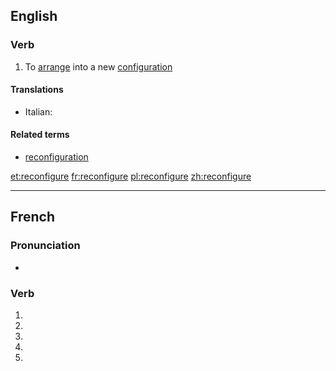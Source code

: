 ==English==

===Verb===
{{en-verb|reconfigur|ing}}

# To [[arrange]] into a new [[configuration]]

====Translations====
{{trans-top|arrange in a new configuration}}
* Italian: {{t-|it|riconfigurare}}
{{trans-mid}}
{{trans-bottom}}

====Related terms====
* [[reconfiguration]]

[[et:reconfigure]]
[[fr:reconfigure]]
[[pl:reconfigure]]
[[zh:reconfigure]]

----
{{also|reconfiguré}}
==French==

===Pronunciation===
* {{homophones|reconfigurent|reconfigures}}

===Verb===
{{fr-verb form}}

# {{conjugation of|reconfigurer||1|s|pres|ind|lang=fr}}
# {{conjugation of|reconfigurer||3|s|pres|ind|lang=fr}}
# {{conjugation of|reconfigurer||1|s|pres|sub|lang=fr}}
# {{conjugation of|reconfigurer||3|s|pres|sub|lang=fr}}
# {{conjugation of|reconfigurer||2|s|imp|lang=fr}}

{{rfc-auto}}